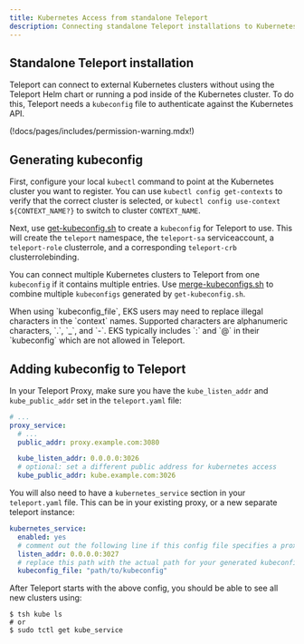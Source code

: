 ```yaml
---
title: Kubernetes Access from standalone Teleport
description: Connecting standalone Teleport installations to Kubernetes clusters.
---
```


## Standalone Teleport installation

Teleport can connect to external Kubernetes clusters without using the Teleport Helm chart or running a pod inside of the Kubernetes cluster. To do this, Teleport needs a `kubeconfig` file to authenticate against the Kubernetes API.

(!docs/pages/includes/permission-warning.mdx!)

## Generating kubeconfig

First, configure your local `kubectl` command to point at the Kubernetes
cluster you want to register. You can use `kubectl config get-contexts` to
verify that the correct cluster is selected, or `kubectl config use-context
${CONTEXT_NAME?}` to switch to cluster `CONTEXT_NAME`.

Next, use [get-kubeconfig.sh](https://github.com/gravitational/teleport/blob/master/examples/k8s-auth/get-kubeconfig.sh) to create a `kubeconfig` for Teleport to use. This will create the `teleport` namespace, the `teleport-sa` serviceaccount, a `teleport-role` clusterrole, and a corresponding `teleport-crb` clusterrolebinding.

You can connect multiple Kubernetes clusters to Teleport from one `kubeconfig` if it contains multiple entries. Use
[merge-kubeconfigs.sh](https://github.com/gravitational/teleport/blob/master/examples/k8s-auth/merge-kubeconfigs.sh) to combine multiple `kubeconfigs` generated by `get-kubeconfig.sh`.

<Admonition type="warning" title="Warning" >
    When using `kubeconfig_file`, EKS users may need to replace illegal characters in the `context` names.
    Supported characters are alphanumeric characters, `.`, `_`, and `-`. EKS typically includes `:` and `@`
    in their `kubeconfig` which are not allowed in Teleport.
</Admonition>

## Adding kubeconfig to Teleport

In your Teleport Proxy, make sure you have the `kube_listen_addr` and `kube_public_addr` set in the `teleport.yaml` file:

```yaml
# ...
proxy_service:
  # ...
  public_addr: proxy.example.com:3080

  kube_listen_addr: 0.0.0.0:3026
  # optional: set a different public address for kubernetes access
  kube_public_addr: kube.example.com:3026
```

You will also need to have a `kubernetes_service` section in your `teleport.yaml` file. This can be in your existing proxy, or a new separate teleport instance:


```yaml
kubernetes_service:
  enabled: yes
  # comment out the following line if this config file specifies a proxy endpoint for the auth server (IOT mode):
  listen_addr: 0.0.0.0:3027
  # replace this path with the actual path for your generated kubeconfig
  kubeconfig_file: "path/to/kubeconfig"
```

After Teleport starts with the above config, you should be able to see all new clusters using:

```code
$ tsh kube ls
# or
$ sudo tctl get kube_service
```
